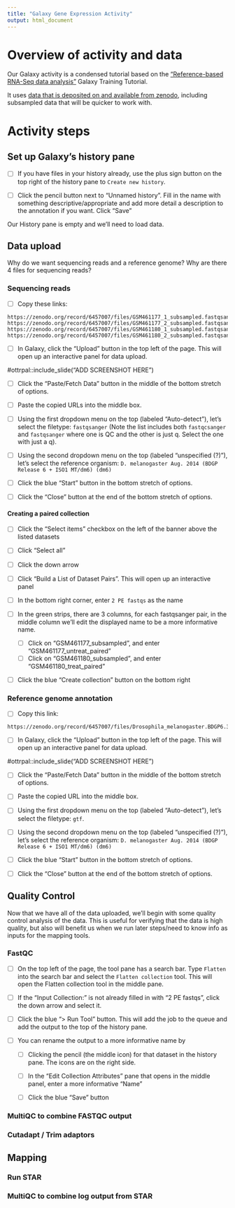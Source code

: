 ```yaml
---
title: "Galaxy Gene Expression Activity"
output: html_document
---
```


# Overview of activity and data

Our Galaxy activity is a condensed tutorial based on the ["Reference-based RNA-Seq data analysis"](https://training.galaxyproject.org/training-material/topics/transcriptomics/tutorials/ref-based/tutorial.html) Galaxy Training Tutorial. 

It uses [data that is deposited on and available from zenodo](https://zenodo.org/records/6457007), including subsampled data that will be quicker to work with. 

# Activity steps

## Set up Galaxy's history pane

- [ ]  If you have files in your history already, use the plus sign button on the top right of the history pane to `Create new history`.

- [ ]  Click the pencil button next to "Unnamed history". Fill in the name with something descriptive/appropriate and add more detail a description to the annotation if you want. Click "Save"

Our History pane is empty and we'll need to load data. 

## Data upload

Why do we want sequencing reads and a reference genome? Why are there 4 files for sequencing reads? 

### Sequencing reads

- [ ]  Copy these links:

```
https://zenodo.org/record/6457007/files/GSM461177_1_subsampled.fastqsanger
https://zenodo.org/record/6457007/files/GSM461177_2_subsampled.fastqsanger
https://zenodo.org/record/6457007/files/GSM461180_1_subsampled.fastqsanger
https://zenodo.org/record/6457007/files/GSM461180_2_subsampled.fastqsanger
```

- [ ]  In Galaxy, click the "Upload" button in the top left of the page. This will open up an interactive panel for data upload.

#ottrpal::include_slide("ADD SCREENSHOT HERE")

- [ ]  Click the "Paste/Fetch Data" button in the middle of the bottom stretch of options.

- [ ]  Paste the copied URLs into the middle box. 

- [ ]  Using the first dropdown menu on the top (labeled "Auto-detect"), let's select the filetype: `fastqsanger` (Note the list includes both `fastqcsanger` and `fastqsanger` where one is QC and the other is just q. Select the one with just a q). 

- [ ]  Using the second dropdown menu on the top (labeled "unspecified (?)"), let's select the reference organism: `D. melanogaster Aug. 2014 (BDGP Release 6 + ISO1 MT/dm6) (dm6)`

- [ ]  Click the blue "Start" button in the bottom stretch of options. 

- [ ]  Click the "Close" button at the end of the bottom stretch of options. 

#### Creating a paired collection

- [ ]  Click the "Select items" checkbox on the left of the banner above the listed datasets

- [ ]  Click "Select all" 

- [ ]  Click the down arrow

- [ ]  Click "Build a List of Dataset Pairs". This will open up an interactive panel 

- [ ]  In the bottom right corner, enter `2 PE fastqs` as the name

- [ ]  In the green strips, there are 3 columns, for each fastqsanger pair, in the middle column we'll edit the displayed name to be a more informative name. 

  - [ ]  Click on "GSM461177_subsampled", and enter "GSM461177_untreat_paired"
  - [ ]  Click on "GSM461180_subsampled", and enter "GSM461180_treat_paired"

- [ ]  Click the blue "Create collection" button on the bottom right

### Reference genome annotation

- [ ]  Copy this link:

```
https://zenodo.org/record/6457007/files/Drosophila_melanogaster.BDGP6.32.109_UCSC.gtf.gz
```

- [ ]  In Galaxy, click the "Upload" button in the top left of the page. This will open up an interactive panel for data upload.

#ottrpal::include_slide("ADD SCREENSHOT HERE")

- [ ]  Click the "Paste/Fetch Data" button in the middle of the bottom stretch of options.

- [ ]  Paste the copied URL into the middle box.

- [ ]  Using the first dropdown menu on the top (labeled "Auto-detect"), let's select the filetype: `gtf`. 

- [ ]  Using the second dropdown menu on the top (labeled "unspecified (?)"), let's select the reference organism: `D. melanogaster Aug. 2014 (BDGP Release 6 + ISO1 MT/dm6) (dm6)`

- [ ]  Click the blue "Start" button in the bottom stretch of options. 

- [ ]  Click the "Close" button at the end of the bottom stretch of options.

## Quality Control

Now that we have all of the data uploaded, we'll begin with some quality control analysis of the data. This is useful for verifying that the data is high quality, but also will benefit us when we run later steps/need to know info as inputs for the mapping tools.

### FastQC

- [ ]  On the top left of the page, the tool pane has a search bar. Type `Flatten` into the search bar and select the `Flatten collection` tool. This will open the Flatten collection tool in the middle pane.

- [ ] If the "Input Collection:" is not already filled in with "2 PE fastqs", click the down arrow and select it. 

- [ ] Click the blue "> Run Tool" button. This will add the job to the queue and add the output to the top of the history pane.

- [ ] You can rename the output to a more informative name by 

  - [ ]  Clicking the pencil (the middle icon) for that dataset in the history pane. The icons are on the right side.
  
  - [ ]  In the "Edit Collection Attributes" pane that opens in the middle panel, enter a more informative "Name"
  
  - [ ]  Click the blue "Save" button

### MultiQC to combine FASTQC output

### Cutadapt / Trim adaptors

## Mapping

### Run STAR

### MultiQC to combine log output from STAR 

